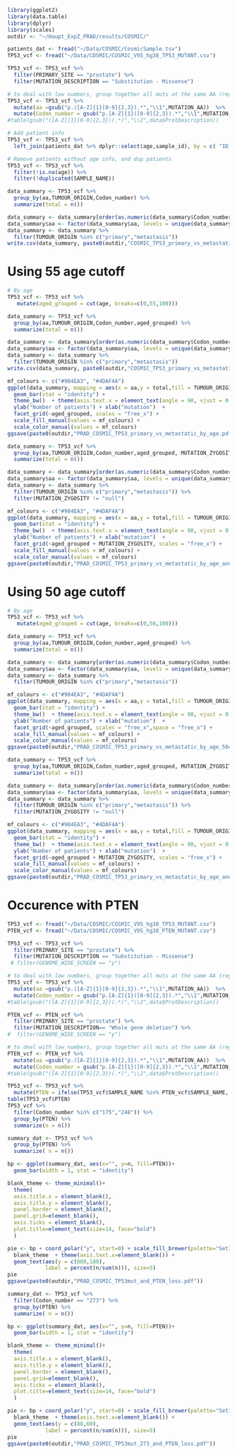 
```r
library(ggplot2)
library(data.table)
library(dplyr)
library(scales)
outdir <- "~/Haupt_ExpZ_PRAD/results/COSMIC/"

patients_dat <- fread("~/Data/COSMIC/CosmicSample.tsv")
TP53_vcf <- fread("~/Data/COSMIC/COSMIC_V95_hg38_TP53_MUTANT.csv")
```


```r
TP53_vcf <- TP53_vcf %>% 
  filter(PRIMARY_SITE == "prostate") %>%
  filter(MUTATION_DESCRIPTION == "Substitution - Missense") 

# to deal with low numbers, group together all muts at the same AA (regardless of the replacing amino acid)
TP53_vcf <- TP53_vcf %>%
  mutate(aa =gsub("p.([A-Z]{1}[0-9]{2,3}).*","\\1",MUTATION_AA))  %>%
  mutate(Codon_number = gsub("p.[A-Z]{1}([0-9]{2,3}).*","\\1",MUTATION_AA)) 
#table(gsub("([A-Z]{1}[0-9]{2,3})(.*)","\\2",data$ProtDescription))

# Add patient info
TP53_vcf <- TP53_vcf %>%
  left_join(patients_dat %>% dplyr::select(age,sample_id), by = c( "ID_SAMPLE"= "sample_id" ))

# Remove patients without age info, and dup patients
TP53_vcf <- TP53_vcf %>% 
  filter(!is.na(age)) %>%
  filter(!duplicated(SAMPLE_NAME))
```

```r
data_summary <- TP53_vcf %>%
  group_by(aa,TUMOUR_ORIGIN,Codon_number) %>%
  summarize(total = n())

data_summary <- data_summary[order(as.numeric(data_summary$Codon_number)),]
data_summary$aa <- factor(data_summary$aa, levels = unique(data_summary$aa))
data_summary <- data_summary %>% 
  filter(TUMOUR_ORIGIN %in% c("primary","metastasis"))
write.csv(data_summary, paste0(outdir,"COSMIC_TP53_primary_vs_metastatic.csv"), row.names = F)
```

# Using 55 age cutoff
```r
# By age
TP53_vcf <- TP53_vcf %>%
   mutate(aged_grouped = cut(age, breaks=c(0,55,100)))

data_summary <- TP53_vcf %>%
  group_by(aa,TUMOUR_ORIGIN,Codon_number,aged_grouped) %>%
  summarize(total = n())

data_summary <- data_summary[order(as.numeric(data_summary$Codon_number)),]
data_summary$aa <- factor(data_summary$aa, levels = unique(data_summary$aa))
data_summary <- data_summary %>% 
  filter(TUMOUR_ORIGIN %in% c("primary","metastasis"))
write.csv(data_summary, paste0(outdir,"COSMIC_TP53_primary_vs_metastatic_byage.csv"), row.names = F)
```

```r
mf_colours <- c("#984EA3", "#4DAF4A")
ggplot(data_summary, mapping = aes(x = aa,y = total,fill = TUMOUR_ORIGIN)) +
  geom_bar(stat = "identity") +
  theme_bw()  + theme(axis.text.x = element_text(angle = 90, vjust = 0.5, hjust=1)) + 
  ylab("Number of patients") + xlab("mutation")  +
  facet_grid(~aged_grouped, scales = "free_x") +
  scale_fill_manual(values = mf_colours) + 
  scale_color_manual(values = mf_colours)
ggsave(paste0(outdir,"PRAD_COSMIC_TP53_primary_vs_metastatic_by_age.pdf"),width = 20)

data_summary <- TP53_vcf %>%
  group_by(aa,TUMOUR_ORIGIN,Codon_number,aged_grouped, MUTATION_ZYGOSITY) %>%
  summarize(total = n())

data_summary <- data_summary[order(as.numeric(data_summary$Codon_number)),]
data_summary$aa <- factor(data_summary$aa, levels = unique(data_summary$aa))
data_summary <- data_summary %>% 
  filter(TUMOUR_ORIGIN %in% c("primary","metastasis")) %>%
  filter(MUTATION_ZYGOSITY != "null")

mf_colours <- c("#984EA3", "#4DAF4A")
ggplot(data_summary, mapping = aes(x = aa,y = total,fill = TUMOUR_ORIGIN)) +
  geom_bar(stat = "identity") +
  theme_bw()  + theme(axis.text.x = element_text(angle = 90, vjust = 0.5, hjust=1)) + 
  ylab("Number of patients") + xlab("mutation")  +
  facet_grid(~aged_grouped + MUTATION_ZYGOSITY, scales = "free_x") +
  scale_fill_manual(values = mf_colours) + 
  scale_color_manual(values = mf_colours)
ggsave(paste0(outdir,"PRAD_COSMIC_TP53_primary_vs_metastatic_by_age_and_zygosity.pdf"),width = 25)

```

# Using 50 age cutoff
```r
# By age
TP53_vcf <- TP53_vcf %>%
   mutate(aged_grouped = cut(age, breaks=c(0,50,100)))

data_summary <- TP53_vcf %>%
  group_by(aa,TUMOUR_ORIGIN,Codon_number,aged_grouped) %>%
  summarize(total = n())

data_summary <- data_summary[order(as.numeric(data_summary$Codon_number)),]
data_summary$aa <- factor(data_summary$aa, levels = unique(data_summary$aa))
data_summary <- data_summary %>% 
  filter(TUMOUR_ORIGIN %in% c("primary","metastasis"))
```

```r
mf_colours <- c("#984EA3", "#4DAF4A")
ggplot(data_summary, mapping = aes(x = aa,y = total,fill = TUMOUR_ORIGIN)) +
  geom_bar(stat = "identity") +
  theme_bw()  + theme(axis.text.x = element_text(angle = 90, vjust = 0.5, hjust=1)) + 
  ylab("Number of patients") + xlab("mutation")  +
  facet_grid(~aged_grouped, scales = "free_x",space = "free_x") +
  scale_fill_manual(values = mf_colours) + 
  scale_color_manual(values = mf_colours)
ggsave(paste0(outdir,"PRAD_COSMIC_TP53_primary_vs_metastatic_by_age_50cutoff.pdf"),width = 20)

data_summary <- TP53_vcf %>%
  group_by(aa,TUMOUR_ORIGIN,Codon_number,aged_grouped, MUTATION_ZYGOSITY) %>%
  summarize(total = n())

data_summary <- data_summary[order(as.numeric(data_summary$Codon_number)),]
data_summary$aa <- factor(data_summary$aa, levels = unique(data_summary$aa))
data_summary <- data_summary %>% 
  filter(TUMOUR_ORIGIN %in% c("primary","metastasis")) %>%
  filter(MUTATION_ZYGOSITY != "null")

mf_colours <- c("#984EA3", "#4DAF4A")
ggplot(data_summary, mapping = aes(x = aa,y = total,fill = TUMOUR_ORIGIN)) +
  geom_bar(stat = "identity") +
  theme_bw()  + theme(axis.text.x = element_text(angle = 90, vjust = 0.5, hjust=1)) + 
  ylab("Number of patients") + xlab("mutation")  +
  facet_grid(~aged_grouped + MUTATION_ZYGOSITY, scales = "free_x") +
  scale_fill_manual(values = mf_colours) + 
  scale_color_manual(values = mf_colours)
ggsave(paste0(outdir,"PRAD_COSMIC_TP53_primary_vs_metastatic_by_age_and_zygosity_50cutoff.pdf"),width = 25)

```

# Occurence with PTEN
```r
TP53_vcf <- fread("~/Data/COSMIC/COSMIC_V95_hg38_TP53_MUTANT.csv")
PTEN_vcf <- fread("~/Data/COSMIC/COSMIC_V95_hg38_PTEN_MUTANT.csv")

```

```r
TP53_vcf <- TP53_vcf %>% 
  filter(PRIMARY_SITE == "prostate") %>%
  filter(MUTATION_DESCRIPTION == "Substitution - Missense") 
 # filter(GENOME_WIDE_SCREEN == "y")

# to deal with low numbers, group together all muts at the same AA (regardless of the replacing amino acid)
TP53_vcf <- TP53_vcf %>%
  mutate(aa =gsub("p.([A-Z]{1}[0-9]{2,3}).*","\\1",MUTATION_AA))  %>%
  mutate(Codon_number = gsub("p.[A-Z]{1}([0-9]{2,3}).*","\\1",MUTATION_AA)) 
#table(gsub("([A-Z]{1}[0-9]{2,3})(.*)","\\2",data$ProtDescription))
```

```r
PTEN_vcf <- PTEN_vcf %>% 
  filter(PRIMARY_SITE == "prostate") %>%
  filter(MUTATION_DESCRIPTION== "Whole gene deletion") %>%
#  filter(GENOME_WIDE_SCREEN == "y")

# to deal with low numbers, group together all muts at the same AA (regardless of the replacing amino acid)
PTEN_vcf <- PTEN_vcf %>%
  mutate(aa =gsub("p.([A-Z]{1}[0-9]{2,3}).*","\\1",MUTATION_AA))  %>%
  mutate(Codon_number = gsub("p.[A-Z]{1}([0-9]{2,3}).*","\\1",MUTATION_AA)) 
#table(gsub("([A-Z]{1}[0-9]{2,3})(.*)","\\2",data$ProtDescription))

```

```r
TP53_vcf <- TP53_vcf %>%
  mutate(PTEN = ifelse(TP53_vcf$SAMPLE_NAME %in% PTEN_vcf$SAMPLE_NAME, "Loss", "Wt"))
table(TP53_vcf$PTEN)
TP53_vcf %>%
  filter(Codon_number %in% c("175","248")) %>%
  group_by(PTEN) %>%
  summarize(n = n())
```

```r
summary_dat <- TP53_vcf %>%
  group_by(PTEN) %>%
  summarize( n = n())

bp <- ggplot(summary_dat, aes(x="", y=n, fill=PTEN))+
  geom_bar(width = 1, stat = "identity")

blank_theme <- theme_minimal()+
  theme(
  axis.title.x = element_blank(),
  axis.title.y = element_blank(),
  panel.border = element_blank(),
  panel.grid=element_blank(),
  axis.ticks = element_blank(),
  plot.title=element_text(size=14, face="bold")
  )

pie <- bp + coord_polar("y", start=0) + scale_fill_brewer(palette="Set1") +
  blank_theme  + theme(axis.text.x=element_blank()) +
  geom_text(aes(y = c(880,180),  
            label = percent(n/sum(n))), size=5)
pie
ggsave(paste0(outdir,"PRAD_COSMIC_TP53mut_and_PTEN_loss.pdf"))
```
```r
summary_dat <- TP53_vcf %>%
  filter(Codon_number == "273") %>%
  group_by(PTEN) %>%
  summarize( n = n())

bp <- ggplot(summary_dat, aes(x="", y=n, fill=PTEN))+
  geom_bar(width = 1, stat = "identity")

blank_theme <- theme_minimal()+
  theme(
  axis.title.x = element_blank(),
  axis.title.y = element_blank(),
  panel.border = element_blank(),
  panel.grid=element_blank(),
  axis.ticks = element_blank(),
  plot.title=element_text(size=14, face="bold")
  )

pie <- bp + coord_polar("y", start=0) + scale_fill_brewer(palette="Set1") +
  blank_theme  + theme(axis.text.x=element_blank()) +
  geom_text(aes(y = c(88,60),  
            label = percent(n/sum(n))), size=5)
pie
ggsave(paste0(outdir,"PRAD_COSMIC_TP53mut_273_and_PTEN_loss.pdf"))
```
